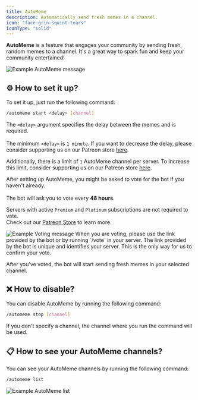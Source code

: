 ```yaml
---
title: AutoMeme
description: Automatically send fresh memes in a channel.
icon: "face-grin-squint-tears"
iconType: "solid"
---
```


**AutoMeme** is a feature that engages your community by sending fresh, random memes to a channel. It's a great way to spark fun and keep your community entertained!  

<Frame>  
<img src="/images/autopost/automeme/example-automeme.png" alt="Example AutoMeme message" />  
</Frame>  

## ⚙️ How to set it up?  

To set it up, just run the following command:  
```sh  
/automeme start <delay> [channel]  
```  

The `<delay>` argument specifies the delay between the memes and is required.  
<Warning>  
The minimum `<delay>` is `1 minute`. If you want to decrease the delay, please consider supporting us on our Patreon store [here](https://patreon.com/MionaBot).  

Additionally, there is a limit of `1` AutoMeme channel per server. To increase this limit, consider supporting us on our Patreon store [here](https://patreon.com/MionaBot).  
</Warning>  

After setting up AutoMeme, you might be asked to vote for the bot if you haven't already.  
<Note>  
The bot will ask you to vote every **48 hours**.  

Servers with active `Premium` and `Platinum` subscriptions are not required to vote.  
Check out our [Patreon Store](https://patreon.com/MionaBot) to learn more.  
</Note>  

<Frame caption="Example Voting message">  
<img src="/images/autopost/autopfp/example-autopfp-voting.png" alt="Example Voting message" />  
</Frame>  

<Warning>  
When you are voting, please use the link provided by the bot or by running `/vote` in your server. The link provided by the bot is unique and identifies your server. This is the only way for us to confirm your vote.  
</Warning>  

After you've voted, the bot will start sending fresh memes in your selected channel.  

## ❌ How to disable?  
You can disable AutoMeme by running the following command:  
```sh  
/automeme stop [channel]  
```  
If you don't specify a channel, the channel where you run the command will be used.  

## 📋 How to see your AutoMeme channels?  

You can see your AutoMeme channels by running the following command:  
```sh  
/automeme list  
```  

<Frame caption="Example AutoMeme list">  
<img src="/images/autopost/automeme/example-automeme-list.png" alt="Example AutoMeme list" />  
</Frame>
